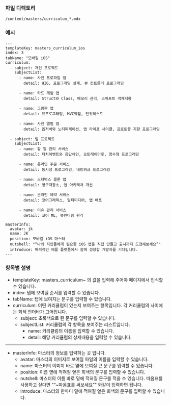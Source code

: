 <!-- Custom-MDX-Documentation.mdx -->

### 파일 디렉토리

`/content/masters/curriculum_*.mdx`

### 예시

```
---
templateKey: masters_curriculum_ios
index: 3
tabName: "모바일 iOS"
curriculum:
  - subject: 개인 프로젝트
    subjectList:
      - name: 사진 프로파일 앱
        detail: HIG, 프로그래밍 설계, 뷰 컨트롤러 프로그래밍

      - name: 카드 게임 앱
        detail: Struct와 Class, 메모리 관리, 스위프트 객체지향

      - name: 그림판 앱
        detail: 뷰프로그래밍, MVC역할, 단위테스트

      - name: 사진 앨범 앱
        detail: 옵저버와 노티피케이션, 앱 라이프 사이클, 프로토콜 지향 프로그래밍

  - subject: 팀 프로젝트
    subjectList:
      - name: 할 일 관리 서비스
        detail: 터치이벤트와 응답체인, 오토레이아웃, 함수형 프로그래밍

      - name: 온라인 주문 서비스
        detail: 동시성 프로그래밍, 네트워크 프로그래밍

      - name: 스타벅스 클론 앱
        detail: 영구저장소, 앱 아키텍처 개선

      - name: 온라인 예약 서비스
        detail: 코어그래픽스, 멀티미디어, 앱 배포

      - name: 이슈 관리 서비스
        detail: 코어 ML, 뷰렌더링 원리

masterInfo:
  avatar: jk
  name: JK
  position: 모바일 iOS 마스터
  nutshell: "“나와 지인들에게 필요한 iOS 앱을 직접 만들고 출시까지 도전해보세요”"
  introduce: 매력적인 애플 플랫폼에서 함께 성장할 개발자를 기다립니다.
---

```

### 항목별 설명

- templateKey: masters_curriculum~ 의 값을 입력해 주어야 페이지에서 인식할 수 있습니다.
- index: 탭에 보여질 순서를 입력할 수 있습니다.
- tabName: 탭에 보여지는 문구를 입력할 수 있습니다.
- curriculum: 어떤 커리큘럼이 있는지 보여주는 항목입니다. 각 커리큘럼의 사이에는 회색 언더바가 그어집니다.
  - subject: 초록색으로 된 문구를 입력할 수 있습니다.
  - subjectList: 커리큘럼의 각 항목을 보여주는 리스트입니다.
    - name: 커리큘럼의 이름을 입력할 수 있습니다.
    - detail: 해당 커리큘럼의 상세내용을 입력할 수 있습니다.

---

- masterInfo: 마스터의 정보를 입력하는 곳 입니다.
  - avatar: 마스터의 이미지로 보여질 파일의 이름을 입력할 수 있습니다.
  - name: 마스터의 이미지 바로 옆에 보여질 큰 문구를 입력할 수 있습니다.
  - position: 이름 옆에 적혀질 옅은 회색의 문구를 입력할 수 있습니다.
  - nutshell: 마스터의 이름 바로 밑에 적혀질 문구를 적을 수 있습니다. 따옴표를 사용하고 싶다면 "“~따옴표를 써보세요”" 와같이 입력하면 됩니다.
  - introduce: 마스터의 한마디 밑에 적여질 옅은 회색의 문구를 입력할 수 있습니다.
